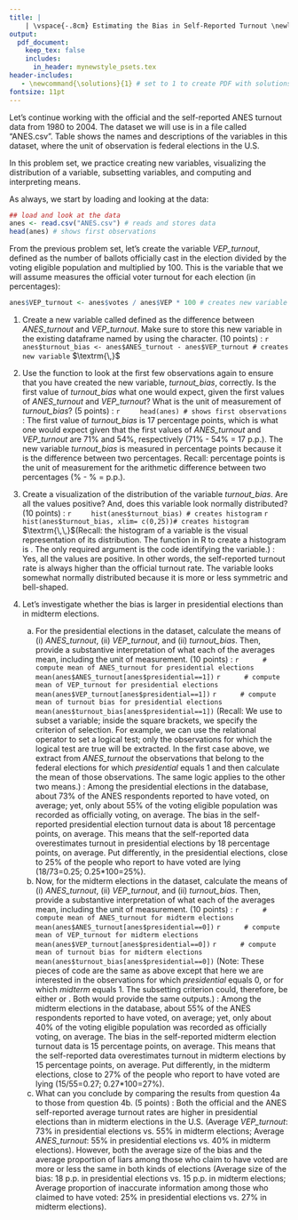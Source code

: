 ```yaml
---
title: |
    | \vspace{-.8cm} Estimating the Bias in Self-Reported Turnout \newline Part III: Subsetting Variables and Creating Histograms \if1\solutions \newline(with Solutions) \fi
output:
  pdf_document:
    keep_tex: false
    includes:
      in_header: mynewstyle_psets.tex 
header-includes: 
   - \newcommand{\solutions}{1} # set to 1 to create PDF with solutions; leave blank to create PDF without solutions
fontsize: 11pt
---
```

\vspace{-.5cm} Let’s continue working with the official and the self-reported ANES turnout data from 1980 to 2004. The dataset we will use is in a file called "ANES.csv". Table \ref{ANES} shows the names and descriptions of the variables in this dataset, where the unit of observation is federal elections in the U.S.

\begin{table}[h!!!]
\begin{center}
\begin{tabular}{ll}											
\midrule
variable & description\\
\midrule \addlinespace[1.5pt]
\textit{year} & year of the election\\\addlinespace[1.5pt]
\textit{presidential} & whether it was a presidential election: 1=yes, 0=no \\\addlinespace[1.5pt]
\textit{midterm} & whether it was a midterm election: 1=yes, 0=no \\\addlinespace[1.5pt]
\textit{ANES\_turnout} & proportion of ANES respondents who reported to have voted\\ 
& in the election (in percentages) \\\addlinespace[1.5pt]
\textit{votes} & number of ballots officially cast in the election (in thousands) \\\addlinespace[1.5pt]
\textit{VEP} & voting eligible population at the time (in thousands) \\\addlinespace[1.5pt]
\textit{VAP} & voting age population at the time (in thousands) \\\addlinespace[1.5pt]
\textit{felons} & number of felons not eligible to vote (in thousands) \\\addlinespace[1.5pt]
\textit{noncitizens} & number of non-citizens living in the U.S. (in thousands) \\\addlinespace[1.5pt]
\midrule
\end{tabular}
\caption{Variables in "ANES.csv"}\label{ANES}
\end{center}
\end{table}
\vspace{.3cm}

In this problem set, we practice creating new variables, visualizing the distribution of a variable, subsetting variables, and computing and interpreting means. 

As always, we start by loading and looking at the data:

```r
## load and look at the data
anes <- read.csv("ANES.csv") # reads and stores data
head(anes) # shows first observations
```  

From the previous problem set, let's create the variable *VEP\_turnout*, defined as the number of ballots officially cast in the election divided by the voting eligible population and multiplied by 100. This is the variable that we will assume measures the official voter turnout for each election (in percentages):
```r
anes$VEP_turnout <- anes$votes / anes$VEP * 100 # creates new variable
```
\newpage

1. Create a new variable called \textit{turnout\_bias} defined as the difference between *ANES\_turnout* and *VEP\_turnout*. Make sure to store this new variable in the existing dataframe named \textit{anes} by using the \fu{\$} character. (10 points) 
\if1\solutions
\newline\newline\underline{R code}:
    ```r
    anes$turnout_bias <- anes$ANES_turnout - anes$VEP_turnout # creates new variable
    ```
$\textrm{\,}$\vspace{-.3cm}
\fi

2. Use the function \fu{head()} to look at the first few observations again to ensure that you have created the new variable, *turnout\_bias*, correctly. Is the first value of *turnout\_bias* what one would expect, given the first values of *ANES\_turnout* and *VEP\_turnout*? What is the unit of measurement of *turnout\_bias*? (5 points)
\if1\solutions
\newline\newline\underline{R code}:
    ```r
    head(anes) # shows first observations
    ```
\underline{Answer}: The first value of *turnout\_bias* is 17 percentage points, which is what one would expect given that the first values of *ANES\_turnout* and *VEP\_turnout*  are 71\% and 54\%, respectively (71\% - 54\% = 17 p.p.). The new variable *turnout\_bias* is measured in percentage points because it is the difference between two percentages. Recall: percentage points is the unit of measurement for the arithmetic difference between two percentages (% - % = p.p.).\newline
\fi

3. Create a visualization of the distribution of the variable *turnout\_bias*. Are all the values positive? And, does this variable look normally distributed? (10 points)
\if1\solutions
\newline\newline\underline{R code}:
    ```r
    hist(anes$turnout_bias) # creates histogram
    ```
    ```r
    hist(anes$turnout_bias, xlim= c(0,25))# creates histogram
    ```
$\textrm{\,\,}$\newline(Recall: the histogram of a variable is the visual representation of its distribution. The function in R to create a histogram is \fu{hist()}. The only required argument is the code identifying the variable.)
\newline\newline \underline{Answers}: Yes, all the values are positive. In other words, the self-reported turnout rate is always higher than the official turnout rate. The variable looks somewhat normally distributed because it is more or less symmetric and bell-shaped. \newline
\fi

4. Let's investigate whether the bias is larger in presidential elections than in midterm elections. 
    a. For the presidential elections in the dataset, calculate the means of (i) *ANES\_turnout*, (ii) *VEP\_turnout*, and (ii) *turnout\_bias*. Then, provide a substantive interpretation of what each of the averages mean, including the unit of measurement. (10 points)
\if1\solutions
\newline\newline\underline{R code}:
        ```r
        # compute mean of ANES_turnout for presidential elections
        mean(anes$ANES_turnout[anes$presidential==1]) 
        ```
        ```r
        # compute mean of VEP_turnout for presidential elections
        mean(anes$VEP_turnout[anes$presidential==1]) 
        ```
        ```r
        # compute mean of turnout bias for presidential elections
        mean(anes$turnout_bias[anes$presidential==1]) 
        ```
(Recall: We use \fu{[]} to subset a variable; inside the square brackets, we specify the criterion of selection. For example, we can use the relational operator \fu{==} to set a logical test; only the observations for which the logical test are true will be extracted. In the first case above, we extract from *ANES\_turnout* the observations that belong to the federal elections for which *presidential* equals 1 and then calculate the mean of those observations. The same logic applies to the other two means.) 
\newline\newline\underline{Answer}: Among the presidential elections in the database, about 73\% of the ANES respondents reported to have voted, on average; yet, only about 55\% of the voting eligible population was recorded as officially voting, on average. The bias in the self-reported presidential election turnout data is about 18 percentage points, on average. This means that the self-reported data overestimates turnout in presidential elections by 18 percentage points, on average. Put differently, in the presidential elections, close to 25\% of the people who report to have voted are lying (18/73=0.25; 0.25*100=25\%).\newline
\fi
    b. Now, for the midterm elections in the dataset, calculate the means of (i) *ANES\_turnout*, (ii) *VEP\_turnout*, and (ii) *turnout\_bias*. Then, provide a substantive interpretation of what each of the averages mean, including the unit of measurement. (10 points)
\if1\solutions
\newline\newline\underline{R code}:
        ```r
        # compute mean of ANES_turnout for midterm elections
        mean(anes$ANES_turnout[anes$presidential==0]) 
        ```
        ```r
        # compute mean of VEP_turnout for midterm elections
        mean(anes$VEP_turnout[anes$presidential==0]) 
        ```
        ```r
        # compute mean of turnout bias for midterm elections
        mean(anes$turnout_bias[anes$presidential==0]) 
        ```
(Note: These pieces of code are the same as above except that here we are interested in the observations for which *presidential* equals 0, or for which *midterm* equals 1. The subsetting criterion could, therefore, be either \fu{anes\$presidential==0} or \fu{anes\$midterm==1}. Both would provide the same outputs.)
\newline\newline\underline{Answer}: Among the midterm elections in the database, about 55\% of the ANES respondents reported to have voted, on average; yet, only about 40\% of the voting eligible population was recorded as officially voting, on average. The bias in the self-reported midterm election turnout data is 15 percentage points, on average. This means that the self-reported data overestimates turnout in midterm elections by 15 percentage points, on average. Put differently, in the midterm elections, close to 27\% of the people who report to have voted are lying (15/55=0.27; 0.27*100=27\%).\newpage
\fi
    c. What can you conclude by comparing the results from question 4a to those from question 4b. (5 points)
\if1\solutions
\newline\newline\underline{Answer}: Both the official and the ANES self-reported average turnout rates are higher in presidential elections than in midterm elections in the U.S. (Average *VEP\_turnout*: 73\% in presidential elections vs. 55\% in midterm elections; Average *ANES\_turnout*: 55\% in presidential elections vs. 40\% in midterm elections). However, both the average size of the bias and the average proportion of liars among those who claim to have voted are more or less the same in both kinds of elections (Average size of the bias: 18 p.p. in presidential elections vs. 15 p.p. in midterm elections; Average proportion of inaccurate information among those who claimed to have voted: 25\% in presidential elections vs. 27\% in midterm elections).
\fi

